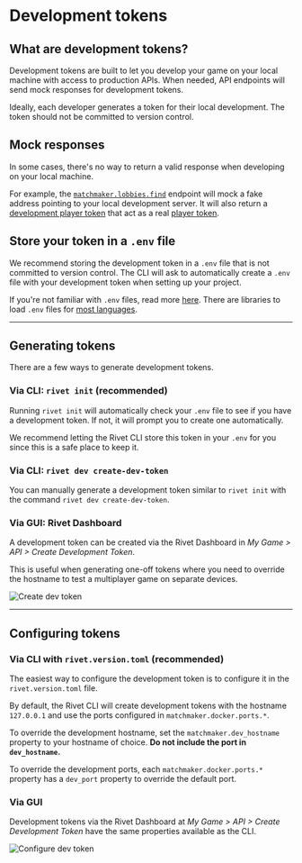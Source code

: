 # Development tokens

## What are development tokens?

Development tokens are built to let you develop your game on your local machine with access to production APIs. When needed, API endpoints will send mock responses for development tokens.

Ideally, each developer generates a token for their local development. The token should not be committed to version control.

## Mock responses

In some cases, there's no way to return a valid response when developing on your local machine.

For example, the [`matchmaker.lobbies.find`](/matchmaker/api/post-lobbies-find) endpoint will mock a fake address pointing to your local development server. It will also return a [development player token](/general/concepts/token-types#matchmaker-development-player) that act as a real [player token](/general/concepts/token-types@matchmaker-player).

## Store your token in a `.env` file

We recommend storing the development token in a `.env` file that is not committed to version control. The CLI will ask to automatically create a `.env` file with your development token when setting up your project.

If you're not familiar with `.env` files, read more [here](https://github.com/motdotla/dotenv#dotenv). There are libraries to load `.env` files for [most languages](https://github.com/search?q=dotenv&type=repositories).

---

## Generating tokens

There are a few ways to generate development tokens.

### Via CLI: `rivet init` (recommended)

Running `rivet init` will automatically check your `.env` file to see if you have a development token. If not, it will prompt you to create one automatically.

We recommend letting the Rivet CLI store this token in your `.env` for you since this is a safe place to keep it.

### Via CLI: `rivet dev create-dev-token`

You can manually generate a development token similar to `rivet init` with the command `rivet dev create-dev-token`.

### Via GUI: Rivet Dashboard

A development token can be created via the Rivet Dashboard in _My Game > API > Create Development Token_.

This is useful when generating one-off tokens where you need to override the hostname to test a multiplayer game on separate devices.

![Create dev token](/images/create-dev-token.png)

---

## Configuring tokens

### Via CLI with `rivet.version.toml` (recommended)

The easiest way to configure the development token is to configure it in the `rivet.version.toml` file.

By default, the Rivet CLI will create development tokens with the hostname `127.0.0.1` and use the ports configured in `matchmaker.docker.ports.*`.

To override the development hostname, set the `matchmaker.dev_hostname` property to your hostname of choice. **Do not include the port in `dev_hostname`.**

To override the development ports, each `matchmaker.docker.ports.*` property has a `dev_port` property to override the default port.

### Via GUI

Development tokens via the Rivet Dashboard at _My Game > API > Create Development Token_ have the same properties available as the CLI.

![Configure dev token](/images/configure-dev-token.png)
